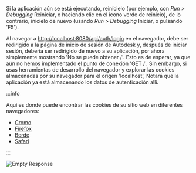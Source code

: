 Si la aplicación aún se está ejecutando, reinícielo (por ejemplo, con _Run > Debugging_ Reiniciar,
o haciendo clic en el icono verde de reinicio), de lo contrario, inícielo de nuevo (usando _Run > Debugging_ Iniciar,
o pulsando 'F5').

Al navegar a [http://localhost:8080/api/auth/login](http://localhost:8080/api/auth/login)
en el navegador, debe ser redirigido a la página de inicio de sesión de Autodesk y, después de iniciar sesión,
debería ser redirigido de nuevo a su aplicación, por ahora simplemente mostrando 'No se puede obtener /'.
Esto es de esperar, ya que aún no hemos implementado el punto de conexión 'GET /'. Sin embargo, si usas
herramientas de desarrollo del navegador y explorar las cookies almacenadas por su navegador para el origen 'localhost',
Notará que la aplicación ya está almacenando los datos de autenticación allí.



:::info

Aquí es donde puede encontrar las cookies de su sitio web en diferentes navegadores:
- [Cromo](https://developer.chrome.com/docs/devtools/storage/sessionstorage/)
- [Firefox](https://developer.mozilla.org/en-US/docs/Tools/Storage_Inspector/Cookies)
- [Borde](https://docs.microsoft.com/en-us/microsoft-edge/devtools-guide-chromium/storage/cookies)
- [Safari](https://developer.apple.com/safari/tools/)


:::



![Empty Response](./empty-response.webp)
